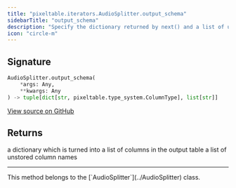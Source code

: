 ```yaml
---
title: "pixeltable.iterators.AudioSplitter.output_schema"
sidebarTitle: "output_schema"
description: "Specify the dictionary returned by next() and a list of unstored column names"
icon: "circle-m"
---
```

## Signature

```python
AudioSplitter.output_schema(
    *args: Any,
    **kwargs: Any
) -> tuple[dict[str, pixeltable.type_system.ColumnType], list[str]]
```

<a href="https://github.com/pixeltable/pixeltable/blob/main/pixeltable/iterators/audio.py#L126" target="_self">View source on GitHub</a>

## Returns

a dictionary which is turned into a list of columns in the output table a list of unstored column names



---

<Note>
This method belongs to the [`AudioSplitter`](../AudioSplitter) class.
</Note>
